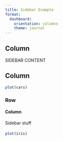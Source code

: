 ```yaml
---
title: Sidebar Example
format: 
  dashboard:
    orientation: columns
    theme: journal
---
```



## Column {.sidebar width=250px}


SIDEBAR CONTENT

## Column

```r
plot(cars)
```

### Row

#### Column {.sidebar width=200px}

Sidebar stuff

#### 

```r
plot(iris)
```